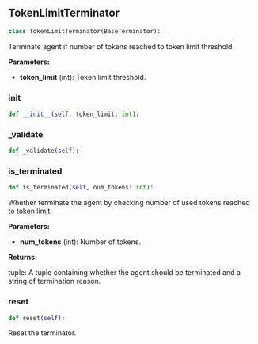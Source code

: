 <a id="camel.terminators.token_limit_terminator"></a>

<a id="camel.terminators.token_limit_terminator.TokenLimitTerminator"></a>

## TokenLimitTerminator

```python
class TokenLimitTerminator(BaseTerminator):
```

Terminate agent if number of tokens reached to token limit threshold.

**Parameters:**

- **token_limit** (int): Token limit threshold.

<a id="camel.terminators.token_limit_terminator.TokenLimitTerminator.__init__"></a>

### __init__

```python
def __init__(self, token_limit: int):
```

<a id="camel.terminators.token_limit_terminator.TokenLimitTerminator._validate"></a>

### _validate

```python
def _validate(self):
```

<a id="camel.terminators.token_limit_terminator.TokenLimitTerminator.is_terminated"></a>

### is_terminated

```python
def is_terminated(self, num_tokens: int):
```

Whether terminate the agent by checking number of
used tokens reached to token limit.

**Parameters:**

- **num_tokens** (int): Number of tokens.

**Returns:**

  tuple: A tuple containing whether the agent should be
terminated and a string of termination reason.

<a id="camel.terminators.token_limit_terminator.TokenLimitTerminator.reset"></a>

### reset

```python
def reset(self):
```

Reset the terminator.
